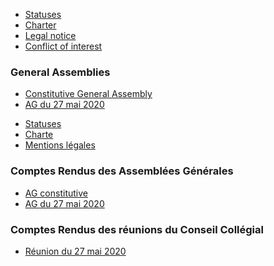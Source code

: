 <!-- LANG:EN, title="Association"-->

* [[Statuses]]
* [[Charte|Charter]]
* [[Legal notice]]
* [[Déclaration de conflit d'intérêts|Conflict of interest]]

=== General Assemblies ===

* [[Assemblée_Constitutive|Constitutive General Assembly]]
* [[Assemblee_2020|AG du 27 mai 2020]]

<!-- LANG:FR, title="Association"-->

* [[Statuts|Statuses]]
* [[Charte|Charte]]
* [[Legal-notice|Mentions légales]]

=== Comptes Rendus des Assemblées Générales ===

* [[Assemblée_Constitutive|AG constitutive]]
* [[Assemblee_2020|AG du 27 mai 2020]]

=== Comptes Rendus des réunions du Conseil Collégial ===

* [[20200527-CRCC| Réunion du 27 mai 2020]]

